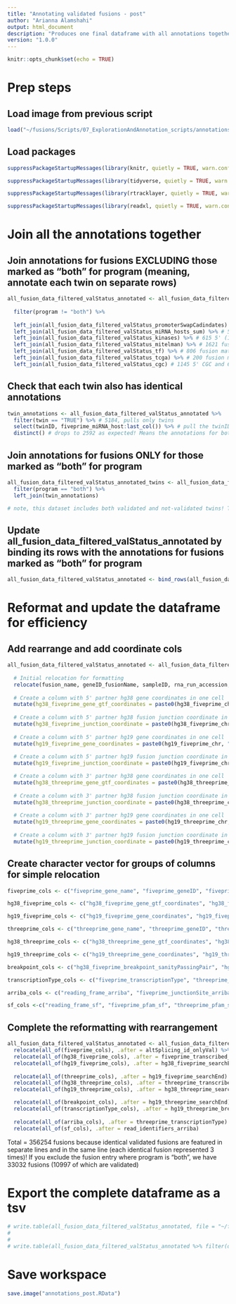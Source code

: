 ```yaml
---
title: "Annotating validated fusions - post"
author: "Arianna Alamshahi"
output: html_document
description: "Produces one final dataframe with all annotations together"
version: "1.0.0"
---
```

```r
knitr::opts_chunk$set(echo = TRUE)
```

# Prep steps

## Load image from previous script

```r
load("~/fusions/Scripts/07_ExplorationAndAnnotation_scripts/annotations_promoterSwap.RData")
```

## Load packages
```r
suppressPackageStartupMessages(library(knitr, quietly = TRUE, warn.conflicts = FALSE)) # v1.50

suppressPackageStartupMessages(library(tidyverse, quietly = TRUE, warn.conflicts = FALSE)) # v2.0.0

suppressPackageStartupMessages(library(rtracklayer, quietly = TRUE, warn.conflicts = FALSE)) # v1.62.0

suppressPackageStartupMessages(library(readxl, quietly = TRUE, warn.conflicts = FALSE)) # v1.4.5
```

# Join all the annotations together

## Join annotations for fusions EXCLUDING those marked as "both" for program (meaning, annotate each twin on separate rows)
```r
all_fusion_data_filtered_valStatus_annotated <- all_fusion_data_filtered_valStatus %>%
  
  filter(program != "both") %>%
  
  left_join(all_fusion_data_filtered_valStatus_promoterSwapCadindates) %>% # 1475 promoter swap candidates
  left_join(all_fusion_data_filtered_valStatus_miRNA_hosts_sum) %>% # 558 5' hosts, 426 3' hosts
  left_join(all_fusion_data_filtered_valStatus_kinases) %>% # 615 5' (151 in-frame), 416 3' (119 in-frame)
  left_join(all_fusion_data_filtered_valStatus_mitelman) %>% # 1621 fusion matches (569 exact tissue matches, 16 inexact matches, 981 without a matching tissue, 55 with unknown tissue)
  left_join(all_fusion_data_filtered_valStatus_tf) %>% # 806 fusion matches (184 exact tissue matches, 12 inexact matches, 610 without a matching tissue)
  left_join(all_fusion_data_filtered_valStatus_tcga) %>% # 200 fusion matches (14 exact tissue matches, 0 inexact matches, 186 without a matching tissue)
  left_join(all_fusion_data_filtered_valStatus_cgc) # 1145 5' CGC and 620 3' CGC
```

## Check that each twin also has identical annotations
```r
twin_annotations <- all_fusion_data_filtered_valStatus_annotated %>%
  filter(twin == "TRUE") %>% # 5184, pulls only twins
  select(twinID, fiveprime_miRNA_host:last_col()) %>% # pull the twinID column and all the annotation cols
  distinct() # drops to 2592 as expected! Means the annotations for both rows for each twinID were identical!
```

## Join annotations for fusions ONLY for those marked as "both" for program
```r
all_fusion_data_filtered_valStatus_annotated_twins <- all_fusion_data_filtered_valStatus %>%
  filter(program == "both") %>%
  left_join(twin_annotations)

# note, this dataset includes both validated and not-validated twins! The not-validated ones will have no annotations as expected
```

## Update all_fusion_data_filtered_valStatus_annotated by binding its rows with the annotations for fusions marked as "both" for program
```r
all_fusion_data_filtered_valStatus_annotated <- bind_rows(all_fusion_data_filtered_valStatus_annotated,all_fusion_data_filtered_valStatus_annotated_twins)
```

# Reformat and update the dataframe for efficiency

## Add rearrange and add coordinate cols
```r
all_fusion_data_filtered_valStatus_annotated <- all_fusion_data_filtered_valStatus_annotated %>%
  
  # Initial relocation for formatting
  relocate(fusion_name, geneID_fusionName, sampleID, rna_run_accession, wgs_run_accession, tissueType, disease, disease_stage, program, discordant_read_support, breakpoint_support, twin, twinID, multi_alt_fusion_allPred, altSplicing_id_allPred, multi_alt_fusion_valOnly, altSplicing_id_onlyVal, .after = fusion_id) %>%
  
  # Create a column with 5' partner hg38 gene coordinates in one cell
  mutate(hg38_fiveprime_gene_gtf_coordinates = paste0(hg38_fiveprime_chr, ":", hg38_fiveprime_gene_gtfStart, "-", hg38_fiveprime_gene_gtfEnd, ":", fiveprime_gene_strand)) %>% # chr:gene_start
  
  # Create a column with 5' partner hg38 fusion junction coordinate in one cell
  mutate(hg38_fiveprime_junction_coordinate = paste0(hg38_fiveprime_chr, ":", hg38_fiveprime_fusion_junction, ":", fiveprime_transcribed_strand)) %>%
  
  # Create a column with 5' partner hg19 gene coordinates in one cell
  mutate(hg19_fiveprime_gene_coordinates = paste0(hg19_fiveprime_chr, ":", hg19_fiveprime_geneStart, "-", hg19_fiveprime_geneEnd, ":", fiveprime_gene_strand)) %>% # chr:gene_start
  
  # Create a column with 5' partner hg19 fusion junction coordinate in one cell
  mutate(hg19_fiveprime_junction_coordinate = paste0(hg19_fiveprime_chr, ":", hg19_fiveprime_fusion_junction, ":", fiveprime_transcribed_strand)) %>% # don't include chr here! Will be the same chr as the 5' gene

  # Create a column with 3' partner hg38 gene coordinates in one cell
  mutate(hg38_threeprime_gene_gtf_coordinates = paste0(hg38_threeprime_chr, ":", hg38_threeprime_gene_gtfStart, "-", hg38_threeprime_gene_gtfEnd, ":", threeprime_gene_strand)) %>% # chr:gene_start
  
  # Create a column with 3' partner hg38 fusion junction coordinate in one cell
  mutate(hg38_threeprime_junction_coordinate = paste0(hg38_threeprime_chr, ":", hg38_threeprime_fusion_junction, ":", threeprime_transcribed_strand)) %>%
  
  # Create a column with 3' partner hg19 gene coordinates in one cell
  mutate(hg19_threeprime_gene_coordinates = paste0(hg19_threeprime_chr, ":", hg19_threeprime_geneStart, "-", hg19_threeprime_geneEnd, ":", threeprime_gene_strand)) %>% # chr:gene_start
  
  # Create a column with 3' partner hg19 fusion junction coordinate in one cell
  mutate(hg19_threeprime_junction_coordinate = paste0(hg19_threeprime_chr, ":", hg19_threeprime_fusion_junction, ":", threeprime_transcribed_strand))
```

## Create character vector for groups of columns for simple relocation

```r
fiveprime_cols <- c("fiveprime_gene_name", "fiveprime_geneID", "fiveprime_gene_type", "fiveprime_gene_strand", "fiveprime_transcribed_strand")

hg38_fiveprime_cols <- c("hg38_fiveprime_gene_gtf_coordinates", "hg38_fiveprime_junction_coordinate", "hg38_fiveprime_chr", "hg38_fiveprime_gene_gtfStart", "hg38_fiveprime_fusion_junction", "hg38_fiveprime_gene_gtfEnd", "hg38_fiveprime_searchStart", "hg38_fiveprime_searchEnd")

hg19_fiveprime_cols <- c("hg19_fiveprime_gene_coordinates", "hg19_fiveprime_junction_coordinate", "hg19_fiveprime_chr", "hg19_fiveprime_geneStart", "hg19_fiveprime_fusion_junction", "hg19_fiveprime_geneEnd", "hg19_fiveprime_searchStart", "hg19_fiveprime_searchEnd")

threeprime_cols <- c("threeprime_gene_name", "threeprime_geneID", "threeprime_gene_type", "threeprime_gene_strand", "threeprime_transcribed_strand")

hg38_threeprime_cols <- c("hg38_threeprime_gene_gtf_coordinates", "hg38_threeprime_junction_coordinate", "hg38_threeprime_chr", "hg38_threeprime_gene_gtfStart", "hg38_threeprime_fusion_junction", "hg38_threeprime_gene_gtfEnd", "hg38_threeprime_searchStart", "hg38_threeprime_searchEnd")

hg19_threeprime_cols <- c("hg19_threeprime_gene_coordinates", "hg19_threeprime_junction_coordinate", "hg19_threeprime_chr", "hg19_threeprime_geneStart", "hg19_threeprime_fusion_junction", "hg19_threeprime_geneEnd", "hg19_threeprime_searchStart", "hg19_threeprime_searchEnd")

breakpoint_cols <- c("hg38_fiveprime_breakpoint_sanityPassingPair", "hg38_threeprime_breakpoint_sanityPassingPair", "hg38_fiveprime_breakpoint_sanityFailingPair", "hg38_threeprime_breakpoint_sanityFailingPair", "hg19_fiveprime_breakpoint_sanityPassingPair", "hg19_threeprime_breakpoint_sanityPassingPair", "hg19_fiveprime_breakpoint_sanityFailingPair", "hg19_threeprime_breakpoint_sanityFailingPair")

transcriptionType_cols <- c("fiveprime_transcriptionType", "threeprime_transcriptionType")

arriba_cols <- c("reading_frame_arriba", "fiveprime_junctionSite_arriba", "threeprime_junctionSite_arriba", "fusionType_arriba", "confidence_arriba", "tags_arriba", "retained_protein_domains_PfamArriba_arriba", "retained_protein_domains_PfamUCSC_arriba", "fiveprime_split_reads_arriba", "threeprime_split_reads_arriba", "discordant_mates_arriba", "fiveprime_coverage_arriba", "threeprime_coverage_arriba", "fiveprime_transcript_id_arriba", "threeprime_transcript_id_arriba", "fiveprime_direction_arriba", "threeprime_direction_arriba", "filters_arriba", "fusion_transcript_arriba", "peptide_sequence_arriba", "read_identifiers_arriba")

sf_cols <-c("reading_frame_sf", "fiveprime_pfam_sf", "threeprime_pfam_sf", "annots_sf", "junctionReadCount_sf", "spanningFragCount_sf", "est_J_sf", "est_S_sf", "spliceType_sf", "largeAnchorSupport_sf", "ffpm_sf", "fiveprime_BreakDinuc_sf", "fiveprime_BreakEntropy_sf", "threeprime_BreakDinuc_sf", "threeprime_BreakEntropy_sf", "fiveprime_cds_ID_sf", "fiveprime_cds_range_sf", "threeprime_cds_ID_sf", "threeprime_cds_range_sf", "fusion_model_sf", "fusion_cds_sf", "fusion_transl_sf")
```

## Complete the reformatting with rearrangement
```r
all_fusion_data_filtered_valStatus_annotated <- all_fusion_data_filtered_valStatus_annotated %>%
  relocate(all_of(fiveprime_cols), .after = altSplicing_id_onlyVal) %>%
  relocate(all_of(hg38_fiveprime_cols), .after = fiveprime_transcribed_strand) %>%
  relocate(all_of(hg19_fiveprime_cols), .after = hg38_fiveprime_searchEnd) %>%
  
  relocate(all_of(threeprime_cols), .after = hg19_fiveprime_searchEnd) %>%
  relocate(all_of(hg38_threeprime_cols), .after = threeprime_transcribed_strand) %>%
  relocate(all_of(hg19_threeprime_cols), .after = hg38_threeprime_searchEnd) %>%

  relocate(all_of(breakpoint_cols), .after = hg19_threeprime_searchEnd) %>%
  relocate(all_of(transcriptionType_cols), .after = hg19_threeprime_breakpoint_sanityFailingPair) %>%
  
  relocate(all_of(arriba_cols), .after = threeprime_transcriptionType) %>%
  relocate(all_of(sf_cols), .after = read_identifiers_arriba)
```

Total = 356254 fusions because identical validated fusions are featured in separate lines and in the same line (each identical fusion represented 3 times)! If you exclude the fusion entry where program is "both", we have 33032 fusions (10997 of which are validated)

# Export the complete dataframe as a tsv
```r
# write.table(all_fusion_data_filtered_valStatus_annotated, file = "~/fusions/allFusions_valAnnotated.tsv", sep = "\t", row.names = FALSE, col.names = TRUE, quote = FALSE) # Keep headers, don't add row numbers, don't put cells in quotes
# 
# 
# write.table(all_fusion_data_filtered_valStatus_annotated %>% filter(discordant_read_support == "TRUE"), file = "~/fusions/fusions_valAnnotated.tsv", sep = "\t", row.names = FALSE, col.names = TRUE, quote = FALSE) # Keep headers, don't add row numbers, don't put cells in quotes
```

# Save workspace

```r
save.image("annotations_post.RData")
```
